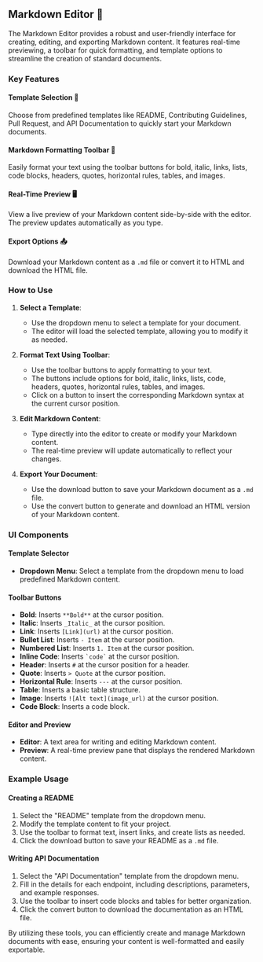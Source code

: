 ## Markdown Editor 📝

The Markdown Editor provides a robust and user-friendly interface for creating, editing, and exporting Markdown content. It features real-time previewing, a toolbar for quick formatting, and template options to streamline the creation of standard documents.

### Key Features

#### Template Selection 📂

Choose from predefined templates like README, Contributing Guidelines, Pull Request, and API Documentation to quickly start your Markdown documents.

#### Markdown Formatting Toolbar 🔧

Easily format your text using the toolbar buttons for bold, italic, links, lists, code blocks, headers, quotes, horizontal rules, tables, and images.

#### Real-Time Preview 🖥️

View a live preview of your Markdown content side-by-side with the editor. The preview updates automatically as you type.

#### Export Options 📤

Download your Markdown content as a `.md` file or convert it to HTML and download the HTML file.

### How to Use

1. **Select a Template**:

   - Use the dropdown menu to select a template for your document.
   - The editor will load the selected template, allowing you to modify it as needed.

2. **Format Text Using Toolbar**:

   - Use the toolbar buttons to apply formatting to your text.
   - The buttons include options for bold, italic, links, lists, code, headers, quotes, horizontal rules, tables, and images.
   - Click on a button to insert the corresponding Markdown syntax at the current cursor position.

3. **Edit Markdown Content**:

   - Type directly into the editor to create or modify your Markdown content.
   - The real-time preview will update automatically to reflect your changes.

4. **Export Your Document**:

   - Use the download button to save your Markdown document as a `.md` file.
   - Use the convert button to generate and download an HTML version of your Markdown content.

### UI Components

#### Template Selector

- **Dropdown Menu**: Select a template from the dropdown menu to load predefined Markdown content.

#### Toolbar Buttons

- **Bold**: Inserts `**Bold**` at the cursor position.
- **Italic**: Inserts `_Italic_` at the cursor position.
- **Link**: Inserts `[Link](url)` at the cursor position.
- **Bullet List**: Inserts `- Item` at the cursor position.
- **Numbered List**: Inserts `1. Item` at the cursor position.
- **Inline Code**: Inserts `` `code` `` at the cursor position.
- **Header**: Inserts `#` at the cursor position for a header.
- **Quote**: Inserts `> Quote` at the cursor position.
- **Horizontal Rule**: Inserts `---` at the cursor position.
- **Table**: Inserts a basic table structure.
- **Image**: Inserts `![Alt text](image_url)` at the cursor position.
- **Code Block**: Inserts a code block.

#### Editor and Preview

- **Editor**: A text area for writing and editing Markdown content.
- **Preview**: A real-time preview pane that displays the rendered Markdown content.

### Example Usage

#### Creating a README

1. Select the "README" template from the dropdown menu.
2. Modify the template content to fit your project.
3. Use the toolbar to format text, insert links, and create lists as needed.
4. Click the download button to save your README as a `.md` file.

#### Writing API Documentation

1. Select the "API Documentation" template from the dropdown menu.
2. Fill in the details for each endpoint, including descriptions, parameters, and example responses.
3. Use the toolbar to insert code blocks and tables for better organization.
4. Click the convert button to download the documentation as an HTML file.

By utilizing these tools, you can efficiently create and manage Markdown documents with ease, ensuring your content is well-formatted and easily exportable.
